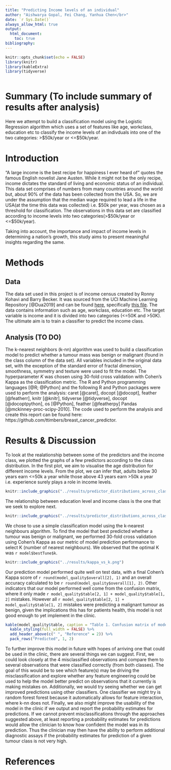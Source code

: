 ```yaml
---
title: "Predicting Income levels of an individual"
author: "Aishwarya Gopal, Fei Chang, Yanhua Chen</br>"
date: `r Sys.Date()`
always_allow_html: true
output: 
  html_document:
    toc: true
bibliography: 
---
```


```r
knitr::opts_chunk$set(echo = FALSE)
library(knitr)
library(kableExtra)
library(tidyverse)
```

```r

```

# Summary (To include summary of results after analysis)

Here we attempt to build a classification model using the Logistic Regression algorithm which uses a set of features like age, workclass, education etc to classify the income levels of an indivduals into one of the two categories: >\$50k/year or <=\$50k/year. 

# Introduction

“A large income is the best recipe for happiness I ever heard of” quotes the famous English novelist Jane Austen. While it might not be the only recipe, income dictates the standard of living and economic status of an individual. This data set comprises of numbers from many countries around the world but, about 90% of the data has been collected from the USA. So, we are under the assumption that the median wage required to lead a life in the USA(at the time this data was collected) i.e. $50k per year, was chosen as a threshold for classification. The observations in this data set are classified according to income levels into two categories(>\$50k/year or <=\$50k/year).

Taking into account, the importance and impact of income levels in determining a nation's growth, this study aims to present meaningful insights regarding the same.

# Methods

## Data
The data set used in this project is of income census created by Ronny Kohavi and Barry Becker. It was sourced from the UCI Machine Learning Repository [@Dua2019] and can be found [here](https://archive.ics.uci.edu/ml/machine-learning-databases/adult/), specifically [this file](https://archive.ics.uci.edu/ml/machine-learning-databases/adult/adult.data). The data contains information such as age, workclass, education etc. The target variable is income and it is divided into two categories (<=50K and >50K). The ultimate aim is to train a classifier to predict the income class.

## Analysis (TO DO)
The k-nearest neighbors (k-nn) algorithm was used to build a classification model to predict whether a tumour mass was benign or malignant (found in the class column of the data set). All variables included in the original data set, with the exception of the standard error of fractal dimension, smoothness, symmetry and texture were used to fit the model. The hyperparameter $K$ was chosen using 30-fold cross validation with Cohen's Kappa as the classification metric. The R and Python programming languages [@R; @Python] and the following R and Python packages were used to perform the analysis: caret [@caret], docopt [@docopt], feather [@featherr], knitr [@knitr], tidyverse [@tidyverse], docopt [@docoptpython], os [@Python], feather [@featherpy] Pandas [@mckinney-proc-scipy-2010]. The code used to perform the analysis and create this report can be found here: https://github.com/ttimbers/breast_cancer_predictor.

# Results & Discussion

To look at the realationship between some of the predictors and the income class, we plotted the graphs of a few predictors according to the class distribution. In the first plot, we aim to visualise the age distribution for different income levels. From the plot, we can infer that, adults below 30 years earn <=50k a year while those above 43 years earn >50k a year i.e. experience surely plays a role in income levels.

```r
knitr::include_graphics("../results/predictor_distributions_across_class.png")
```

The relationship between education level and income class is the one that we seek to explore next.

```r
knitr::include_graphics("../results/predictor_distributions_across_class.png")
```

We chose to use a simple classification model using the k-nearest neighbours algorithm. To find the model that best predicted whether a tumour was benign or malignant, we performed 30-fold cross validation using Cohen's Kappa as our metric of model prediction performance to select K (number of nearest neighbours). We observed that the optimal K was `r model$bestTune$k`.

```r
knitr::include_graphics("../results/kappa_vs_k.png")
```

Our prediction model performed quite well on test data, with a final Cohen's Kappa score of `r round(model_quality$overall[2], 1)` and an overall accuracy calculated to be `r round(model_quality$overall[1], 2)`. Other indicators that our model performed well come from the confusion matrix, where it only made `r model_quality$table[2, 1] + model_quality$table[1, 2]` mistakes. However all `r model_quality$table[2, 1] + model_quality$table[1, 2]` mistakes were predicting a malignant tumour as benign, given the implications this has for patients health, this model is not good enough to yet implement in the clinic.


```r
kable(model_quality$table, caption = "Table 1. Confusion matrix of model performance on test data.") %>%
  kable_styling(full_width = FALSE) %>%
  add_header_above(c(" ", "Reference" = 2)) %>% 
  pack_rows("Predicted", 1, 2)
```

To further improve this model in future with hopes of arriving one that could be used in the clinic, there are several things we can suggest. First, we could look closely at the 4 misclassified observations and compare them to several observations that were classified correctly (from both classes). The goal of this would be to see which feature(s) may be driving the misclassification and explore whether any feature engineering could be used to help the model better predict on observations that it currently is making mistakes on. Additionally, we would try seeing whether we can get improved predictions using other classifiers. One classifier we might try is random forest forest because it automatically allows for feature interaction, where k-nn does not. Finally, we also might improve the usability of the model in the clinic if we output and report the probability estimates for predictions. If we cannot prevent misclassifications through the approaches suggested above, at least reporting a probability estimates for predictions would allow the clinician to know how confident the model was in its prediction. Thus the clinician may then have the ability to perform additional diagnostic assays if the probability estimates for prediction of a given tumour class is not very high.

# References

